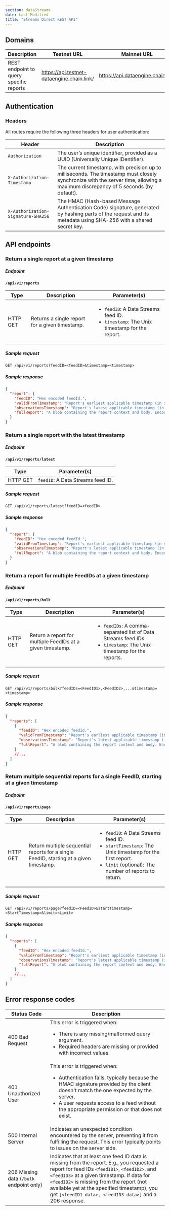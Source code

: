 ```yaml
---
section: dataStreams
date: Last Modified
title: "Streams Direct REST API"
---
```



<DataStreams section="dsNotes" />

## Domains

| Description                             | Testnet URL                                | Mainnet URL                       |
| --------------------------------------- | ------------------------------------------ | --------------------------------- |
| REST endpoint to query specific reports | https://api.testnet-dataengine.chain.link/ | https://api.dataengine.chain.link |

## Authentication

### Headers

All routes require the following three headers for user authentication:

| Header                             | Description                                                                                                                                                                      |
| ---------------------------------- | -------------------------------------------------------------------------------------------------------------------------------------------------------------------------------- |
| `Authorization`                    | The user’s unique identifier, provided as a UUID (Universally Unique IDentifier).                                                                                                |
| `X-Authorization-Timestamp`        | The current timestamp, with precision up to milliseconds. The timestamp must closely synchronize with the server time, allowing a maximum discrepancy of 5 seconds (by default). |
| `X-Authorization-Signature-SHA256` | The HMAC (Hash-based Message Authentication Code) signature, generated by hashing parts of the request and its metadata using SHA-256 with a shared secret key.                  |

## API endpoints

### Return a single report at a given timestamp

##### Endpoint

**`/api/v1/reports`**

| Type     | Description                                    | Parameter(s)                                                                                                |
| -------- | ---------------------------------------------- | ----------------------------------------------------------------------------------------------------------- |
| HTTP GET | Returns a single report for a given timestamp. | <ul><li>`feedID`: A Data Streams feed ID.</li><li>`timestamp`: The Unix timestamp for the report.</li></ul> |

##### Sample request

```http
GET /api/v1/reports?feedID=<feedID>&timestamp=<timestamp>
```

##### Sample response

```json
{
  "report": {
    "feedID": "Hex encoded feedId.",
    "validFromTimestamp": "Report's earliest applicable timestamp (in seconds).",
    "observationsTimestamp": "Report's latest applicable timestamp (in seconds).",
    "fullReport": "A blob containing the report context and body. Encode the fee token into the payload before passing it to the contract for verification."
  }
}
```

### Return a single report with the latest timestamp

##### Endpoint

**`/api/v1/reports/latest`**

| Type     | Parameter(s)                      |
| -------- | --------------------------------- |
| HTTP GET | `feedID`: A Data Streams feed ID. |

##### Sample request

```http
GET /api/v1/reports/latest?feedID=<feedID>
```

##### Sample response

```json
{
  "report": {
    "feedID": "Hex encoded feedId.",
    "validFromTimestamp": "Report's earliest applicable timestamp (in seconds).",
    "observationsTimestamp": "Report's latest applicable timestamp (in seconds).",
    "fullReport": "A blob containing the report context and body. Encode the fee token into the payload before passing it to the contract for verification."
  }
}
```

### Return a report for multiple FeedIDs at a given timestamp

##### Endpoint

**`/api/v1/reports/bulk`**

| Type     | Description                                                | Parameter(s)                                                                                                                           |
| -------- | ---------------------------------------------------------- | -------------------------------------------------------------------------------------------------------------------------------------- |
| HTTP GET | Return a report for multiple FeedIDs at a given timestamp. | <ul><li>`feedIDs`: A comma-separated list of Data Streams feed IDs.</li><li>`timestamp`: The Unix timestamp for the reports.</li></ul> |

##### Sample request

```http
GET /api/v1/reports/bulk?feedIDs=<FeedID1>,<FeedID2>,...&timestamp=<timestamp>
```

##### Sample response

```json
{
  "reports": [
    {
      "feedID": "Hex encoded feedId.",
      "validFromTimestamp": "Report's earliest applicable timestamp (in seconds).",
      "observationsTimestamp": "Report's latest applicable timestamp (in seconds).",
      "fullReport": "A blob containing the report context and body. Encode the fee token into the payload before passing it to the contract for verification."
    }
    //...
  ]
}
```

### Return multiple sequential reports for a single FeedID, starting at a given timestamp

##### Endpoint

**`/api/v1/reports/page`**

| Type     | Description                                                                            | Parameter(s)                                                                                                                                                                        |
| -------- | -------------------------------------------------------------------------------------- | ----------------------------------------------------------------------------------------------------------------------------------------------------------------------------------- |
| HTTP GET | Return multiple sequential reports for a single FeedID, starting at a given timestamp. | <ul><li>`feedID`: A Data Streams feed ID.</li><li>`startTimestamp`: The Unix timestamp for the first report.</li><li>`limit` (optional): The number of reports to return.</li></ul> |

##### Sample request

```http
GET /api/v1/reports/page?feedID=<FeedID>&startTimestamp=<StartTimestamp>&limit=<Limit>
```

##### Sample response

```json
{
  "reports": [
    {
      "feedID": "Hex encoded feedId.",
      "validFromTimestamp": "Report's earliest applicable timestamp (in seconds).",
      "observationsTimestamp": "Report's latest applicable timestamp (in seconds).",
      "fullReport": "A blob containing the report context and body. Encode the fee token into the payload before passing it to the contract for verification."
    }
    //...
  ]
}
```

## Error response codes

| Status Code                              | Description                                                                                                                                                                                                                                                                                                                                      |
| ---------------------------------------- | ------------------------------------------------------------------------------------------------------------------------------------------------------------------------------------------------------------------------------------------------------------------------------------------------------------------------------------------------ |
| 400 Bad Request                          | This error is triggered when: <ul><li>There is any missing/malformed query argument.</li><li>Required headers are missing or provided with incorrect values.</li></ul>                                                                                                                                                                           |
| 401 Unauthorized User                    | This error is triggered when: <ul><li>Authentication fails, typically because the HMAC signature provided by the client doesn't match the one expected by the server.</li><li>A user requests access to a feed without the appropriate permission or that does not exist.</li></ul>                                                              |
| 500 Internal Server                      | Indicates an unexpected condition encountered by the server, preventing it from fulfilling the request. This error typically points to issues on the server side.                                                                                                                                                                                |
| 206 Missing data (`/bulk` endpoint only) | Indicates that at least one feed ID data is missing from the report. E.g., you requested a report for feed IDs `<feedID1>`, `<feedID2>`, and `<feedID3>` at a given timestamp. If data for `<feedID2>` is missing from the report (not available yet at the specified timestamp), you get `[<feedID1 data>, <feedID3 data>]` and a 206 response. |

